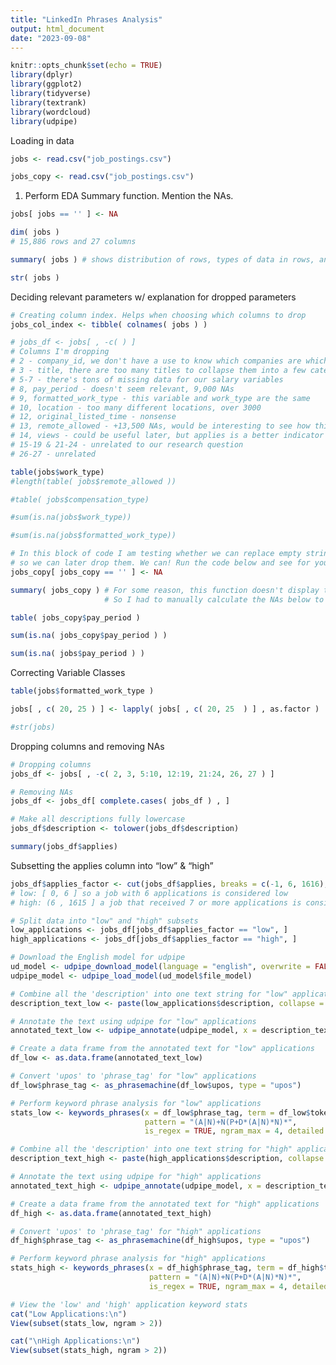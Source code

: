 ```yaml
---
title: "LinkedIn Phrases Analysis"
output: html_document
date: "2023-09-08"
---
```


```r
knitr::opts_chunk$set(echo = TRUE)
library(dplyr)
library(ggplot2)
library(tidyverse)
library(textrank)
library(wordcloud)
library(udpipe)
```

Loading in data
```r
jobs <- read.csv("job_postings.csv")

jobs_copy <- read.csv("job_postings.csv")

```

1. Perform EDA
  Summary function. Mention the NAs. 

```r
jobs[ jobs == '' ] <- NA 

dim( jobs )
# 15,886 rows and 27 columns 

summary( jobs ) # shows distribution of rows, types of data in rows, and amount of NAs 

str( jobs ) 
```

Deciding relevant parameters w/ explanation for dropped parameters 
```r
# Creating column index. Helps when choosing which columns to drop
jobs_col_index <- tibble( colnames( jobs ) ) 

# jobs_df <- jobs[ , -c( ) ]
# Columns I'm dropping
# 2 - company_id, we don't have a use to know which companies are which
# 3 - title, there are too many titles to collapse them into a few categories: length( unique( jobs$title ) )
# 5-7 - there's tons of missing data for our salary variables
# 8, pay_period - doesn't seem relevant, 9,000 NAs
# 9, formatted_work_type - this variable and work_type are the same 
# 10, location - too many different locations, over 3000
# 12, original_listed_time - nonsense
# 13, remote_allowed - +13,500 NAs, would be interesting to see how this correlated with applies 
# 14, views - could be useful later, but applies is a better indicator of job interest than views
# 15-19 & 21-24 - unrelated to our research question
# 26-27 - unrelated

table(jobs$work_type)
#length(table( jobs$remote_allowed ))

#table( jobs$compensation_type)

#sum(is.na(jobs$work_type))

#sum(is.na(jobs$formatted_work_type))

```


```r
# In this block of code I am testing whether we can replace empty string cells with NAs 
# so we can later drop them. We can! Run the code below and see for yourself. 
jobs_copy[ jobs_copy == '' ] <- NA 

summary( jobs_copy ) # For some reason, this function doesn't display the NAs of string variables
                     # So I had to manually calculate the NAs below to make sure it worked. 

table( jobs_copy$pay_period ) 

sum(is.na( jobs_copy$pay_period ) )

sum(is.na( jobs$pay_period ) )
```

Correcting Variable Classes
```r
table(jobs$formatted_work_type )

jobs[ , c( 20, 25 ) ] <- lapply( jobs[ , c( 20, 25  ) ] , as.factor )

#str(jobs)
```


Dropping columns and removing NAs
```r
# Dropping columns
jobs_df <- jobs[ , -c( 2, 3, 5:10, 12:19, 21:24, 26, 27 ) ]

# Removing NAs
jobs_df <- jobs_df[ complete.cases( jobs_df ) , ]

# Make all descriptions fully lowercase 
jobs_df$description <- tolower(jobs_df$description)

summary(jobs_df$applies)
```

Subsetting the applies column into "low" & "high"
```r
jobs_df$applies_factor <- cut(jobs_df$applies, breaks = c(-1, 6, 1616), labels = c("low", "high"))
# low: [ 0, 6 ] so a job with 6 applications is considered low 
# high: (6 , 1615 ] a job that received 7 or more applications is considered high 
```

```r
# Split data into "low" and "high" subsets
low_applications <- jobs_df[jobs_df$applies_factor == "low", ]
high_applications <- jobs_df[jobs_df$applies_factor == "high", ]

# Download the English model for udpipe
ud_model <- udpipe_download_model(language = "english", overwrite = FALSE)
udpipe_model <- udpipe_load_model(ud_model$file_model)

# Combine all the 'description' into one text string for "low" applications
description_text_low <- paste(low_applications$description, collapse = " ")

# Annotate the text using udpipe for "low" applications
annotated_text_low <- udpipe_annotate(udpipe_model, x = description_text_low)

# Create a data frame from the annotated text for "low" applications
df_low <- as.data.frame(annotated_text_low)

# Convert 'upos' to 'phrase_tag' for "low" applications
df_low$phrase_tag <- as_phrasemachine(df_low$upos, type = "upos")

# Perform keyword phrase analysis for "low" applications
stats_low <- keywords_phrases(x = df_low$phrase_tag, term = df_low$token, 
                              pattern = "(A|N)+N(P+D*(A|N)*N)*", 
                              is_regex = TRUE, ngram_max = 4, detailed = FALSE)
```

```r
# Combine all the 'description' into one text string for "high" applications
description_text_high <- paste(high_applications$description, collapse = " ")

# Annotate the text using udpipe for "high" applications
annotated_text_high <- udpipe_annotate(udpipe_model, x = description_text_high)

# Create a data frame from the annotated text for "high" applications
df_high <- as.data.frame(annotated_text_high)

# Convert 'upos' to 'phrase_tag' for "high" applications
df_high$phrase_tag <- as_phrasemachine(df_high$upos, type = "upos")

# Perform keyword phrase analysis for "high" applications
stats_high <- keywords_phrases(x = df_high$phrase_tag, term = df_high$token, 
                               pattern = "(A|N)+N(P+D*(A|N)*N)*", 
                               is_regex = TRUE, ngram_max = 4, detailed = FALSE)
```

```r
# View the 'low' and 'high' application keyword stats
cat("Low Applications:\n")
View(subset(stats_low, ngram > 2))

cat("\nHigh Applications:\n")
View(subset(stats_high, ngram > 2))
```










